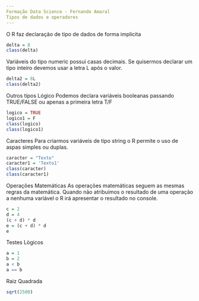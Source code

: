 ```yaml
---
Formação Data Science - Fernando Amaral
Tipos de dados e operadores
---
```

O R faz declaração de tipo de dados de forma implicita
```r
delta = 8
class(delta)
```
Variáveis do tipo numeric possui casas decimais.
Se quisermos declarar um tipo inteiro devemos usar a letra L após o valor.
```r
delta2 = 8L
class(delta2)
```
Outros tipos
Lógico
Podemos declara variáveis booleanas passando TRUE/FALSE ou apenas a primeira letra T/F
```r
logico = TRUE
logico1 = F
class(logico)
class(logico1)
```
Caracteres
Para criarmos variáveis de tipo string o R permite o uso de aspas simples ou duplas. 
```r
caracter = "Texto"
caracter1 = 'Texto1'
class(caracter)
class(caracter1)
```
Operações Matemáticas
As operações matemáticas seguem as mesmas regras da matemática.
Quando não atribuimos o resultado de uma operação a nenhuma variável o R irá apresentar o resultado no console.
```r
c = 2
d = 4
(c + d) * d
e = (c + d) * d
e
```

Testes Lògicos
```r
a = 1
b = 2
a < b
a == b
```

Raiz Quadrada
```r
sqrt(2500)
```




